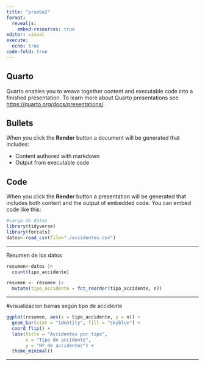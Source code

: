 ---
title: "prueba2"
format:
  revealjs:
    embed-resources: true
editor: visual
execute: 
  echo: true
code-fold: true
---

## Quarto

Quarto enables you to weave together content and executable code into a finished presentation. To learn more about Quarto presentations see <https://quarto.org/docs/presentations/>.

## Bullets

When you click the **Render** button a document will be generated that includes:

-   Content authored with markdown
-   Output from executable code

## Code

When you click the **Render** button a presentation will be generated that includes both content and the output of embedded code. You can embed code like this:

```{r}
#carga de datos
library(tidyverse)
library(forcats)
datos<-read_csv(file="./accidentes.csv")
```

------------------------------------------------------------------------

Resumen de los datos

```{r}
resumen<-datos |>
  count(tipo_accidente)

resumen <- resumen |> 
  mutate(tipo_accidente = fct_reorder(tipo_accidente, n))
```

------------------------------------------------------------------------

#visualizacion barras según tipo de accidente

```{r}

ggplot(resumen, aes(x = tipo_accidente, y = n)) +
  geom_bar(stat = "identity", fill = "skyblue") +
  coord_flip() +
  labs(title = "Accidentes por tipo",
       x = "Tipo de accidente",
       y = "Nº de accidentes") +
  theme_minimal()


```

------------------------------------------------------------------------

